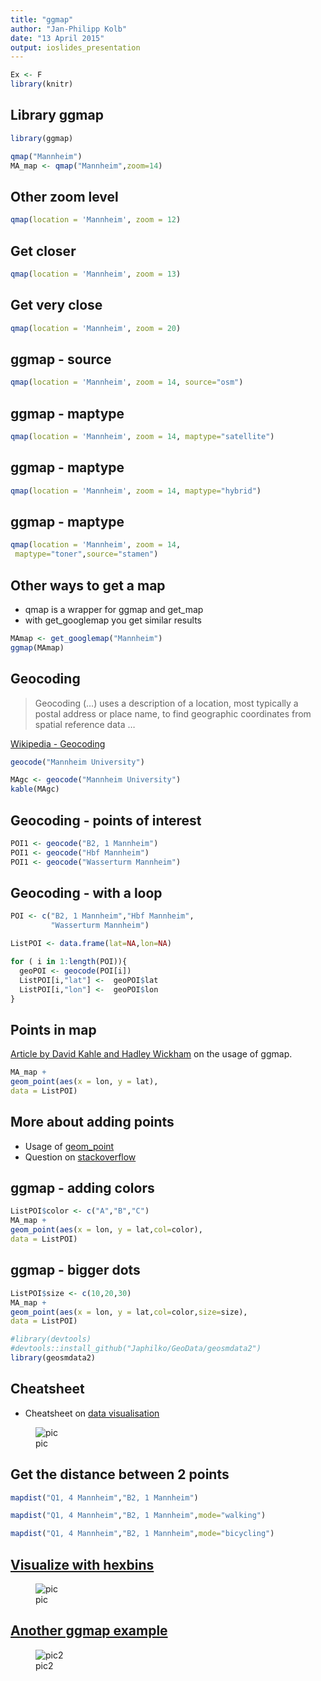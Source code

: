 ```yaml
---
title: "ggmap"
author: "Jan-Philipp Kolb"
date: "13 April 2015"
output: ioslides_presentation
---
```


```r
Ex <- F
library(knitr)
```



## Library ggmap

```r
library(ggmap)
```

```r
qmap("Mannheim")
MA_map <- qmap("Mannheim",zoom=14)
```

## Other zoom level

```r
qmap(location = 'Mannheim', zoom = 12)
```

## Get closer

```r
qmap(location = 'Mannheim', zoom = 13)
```


## Get very close

```r
qmap(location = 'Mannheim', zoom = 20)
```

## ggmap - source

```r
qmap(location = 'Mannheim', zoom = 14, source="osm")
```


## ggmap - maptype

```r
qmap(location = 'Mannheim', zoom = 14, maptype="satellite")
```

## ggmap - maptype

```r
qmap(location = 'Mannheim', zoom = 14, maptype="hybrid")
```


## ggmap - maptype

```r
qmap(location = 'Mannheim', zoom = 14,
 maptype="toner",source="stamen")
```

## Other ways to get a map

- qmap is a wrapper for ggmap and get_map
- with get_googlemap you get similar results

```r
MAmap <- get_googlemap("Mannheim")
ggmap(MAmap)
```


## Geocoding

> Geocoding (...) uses a description of a location, most typically a postal address or place name, to find geographic coordinates from spatial reference data ... 

[Wikipedia - Geocoding](https://github.com/adam-p/markdown-here/wiki/Markdown-Cheatsheet#blockquotes)

```r
geocode("Mannheim University")
```

```r
MAgc <- geocode("Mannheim University")
kable(MAgc)
```

## Geocoding - points of interest

```r
POI1 <- geocode("B2, 1 Mannheim")
POI1 <- geocode("Hbf Mannheim")
POI1 <- geocode("Wasserturm Mannheim")
```


## Geocoding - with a loop

```r
POI <- c("B2, 1 Mannheim","Hbf Mannheim",
         "Wasserturm Mannheim")

ListPOI <- data.frame(lat=NA,lon=NA)

for ( i in 1:length(POI)){
  geoPOI <- geocode(POI[i])
  ListPOI[i,"lat"] <-  geoPOI$lat 
  ListPOI[i,"lon"] <-  geoPOI$lon 
}
```

## Points in map

[Article by David Kahle and Hadley Wickham](http://journal.r-project.org/archive/2013-1/kahle-wickham.pdf) on the usage of ggmap.


```r
MA_map +
geom_point(aes(x = lon, y = lat),
data = ListPOI)
```

## More about adding points

- Usage of [geom_point](http://zevross.com/blog/2014/07/16/mapping-in-r-using-the-ggplot2-package/)
- Question on [stackoverflow](http://stackoverflow.com/questions/15069963/getting-a-map-with-points-using-ggmap-and-ggplot2)


## ggmap - adding colors

```r
ListPOI$color <- c("A","B","C")
MA_map +
geom_point(aes(x = lon, y = lat,col=color),
data = ListPOI)
```

## ggmap - bigger dots

```r
ListPOI$size <- c(10,20,30)
MA_map +
geom_point(aes(x = lon, y = lat,col=color,size=size),
data = ListPOI)
```



```r
#library(devtools)
#devtools::install_github("Japhilko/GeoData/geosmdata2")
library(geosmdata2)
```

## Cheatsheet

- Cheatsheet on [data visualisation](https://www.rstudio.com/wp-content/uploads/2015/04/ggplot2-cheatsheet.pdf)

![pic](https://www.rstudio.com/wp-content/uploads/2015/03/ggplot2-cheatsheet.png)


## Get the distance between 2 points

```r
mapdist("Q1, 4 Mannheim","B2, 1 Mannheim")
```

```r
mapdist("Q1, 4 Mannheim","B2, 1 Mannheim",mode="walking")
```

```r
mapdist("Q1, 4 Mannheim","B2, 1 Mannheim",mode="bicycling")
```

## [Visualize with hexbins](http://rud.is/b/2015/05/15/u-s-drought-monitoring-with-hexbin-state-maps-in-r/)

![pic](https://rud.is/b/wp-content/uploads/2015/05/201505151.png)

## [Another ggmap example](http://blog.corynissen.com/2015/05/creating-styled-google-maps-in-ggmap.html)

![pic2](http://i.imgur.com/WJEyxMC.jpg)

